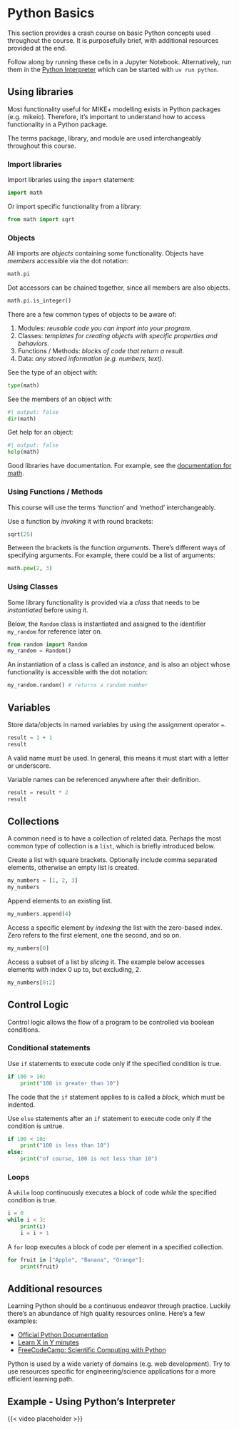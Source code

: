 # Python Basics

This section provides a crash course on basic Python concepts used throughout the course. It is purposefully brief, with additional resources provided at the end.

::: {.callout-tip}
Follow along by running these cells in a Jupyter Notebook. Alternatively, run them in the [Python Interpreter](https://docs.python.org/3/tutorial/interpreter.html) which can be started with `uv run python`.
:::

## Using libraries

Most functionality useful for MIKE+ modelling exists in Python packages (e.g. mikeio). Therefore, it's important to understand how to access functionality in a Python package.

::: {.callout-note}
The terms package, library, and module are used interchangeably throughout this course.
:::

### Import libraries

Import libraries using the `import` statement:

```python
import math
```

Or import specific functionality from a library:

```python
from math import sqrt
```

### Objects

All imports are *objects* containing some functionality. Objects have *members* accessible via the dot notation:

```python
math.pi
```

Dot accessors can be chained together, since all members are also objects.
```python
math.pi.is_integer()
```

There are a few common types of objects to be aware of:

1. Modules: *reusable code you can import into your program.*
2. Classes: *templates for creating objects with specific properties and behaviors.*
3. Functions / Methods: *blocks of code that return a result.*
4. Data: *any stored information (e.g. numbers, text).*

See the type of an object with:
```python
type(math)
```

See the members of an object with:
```python
#| output: false
dir(math)
```

Get help for an object:
```python
#| output: false
help(math)
```

Good libraries have documentation. For example, see the [documentation for math](https://docs.python.org/3/library/math.html).

### Using Functions / Methods

::: {.callout-note}
This course will use the terms 'function' and 'method' interchangeably.
:::

Use a function by *invoking* it with round brackets:

```python
sqrt(25)
```

Between the brackets is the function *arguments*. There's different ways of specifying arguments. For example, there could be a list of arguments:

```python
math.pow(2, 3)
```

### Using Classes

Some library functionality is provided via a *class* that needs to be *instantiated* before using it.

Below, the `Random` class is instantiated and assigned to the identifier `my_random` for reference later on.

```python
from random import Random
my_random = Random()
```

An instantiation of a class is called an *instance*, and is also an object whose functionality is accessible with the dot notation:

```python
my_random.random() # returns a random number
``` 

## Variables

Store data/objects in named variables by using the assignment operator `=`.

```python
result = 1 + 1
result
```

::: {.callout-note}
A valid name must be used. In general, this means it must start with a letter or underscore.
:::

Variable names can be referenced anywhere after their definition.

```python
result = result * 2
result
```

## Collections

A common need is to have a collection of related data. Perhaps the most common type of collection is a `list`, which is briefly introduced below.

Create a list with square brackets. Optionally include comma separated elements, otherwise an empty list is created.
```python
my_numbers = [1, 2, 3]
my_numbers
```

Append elements to an existing list.
```python
my_numbers.append(4)
```

Access a specific element by *indexing* the list with the zero-based index. Zero refers to the first element, one the second, and so on.
```python
my_numbers[0]
```

Access a subset of a list by *slicing* it. The example below accesses elements with index 0 up to, but excluding, 2.
```python
my_numbers[0:2]
```

## Control Logic

Control logic allows the flow of a program to be controlled via boolean conditions.

### Conditional statements

Use `if` statements to execute code only if the specified condition is true.

```python
if 100 > 10:
    print("100 is greater than 10")
```

::: {.callout-note}
The code that the `if` statement applies to is called a *block*, which must be indented.
:::

Use `else` statements after an `if` statement to execute code only if the condition is untrue.

```python
if 100 < 10:
    print("100 is less than 10")
else:
    print("of course, 100 is not less than 10")
```

### Loops

A `while` loop continuously executes a block of code *while* the specified condition is true.

```python
i = 0
while i < 3:
    print(i)
    i = i + 1
```

A `for` loop executes a block of code per element in a specified collection. 

```python
for fruit in ["Apple", "Banana", "Orange"]:
    print(fruit)
```

## Additional resources

Learning Python should be a continuous endeavor through practice. Luckily there's an abundance of high quality resources online. Here's a few examples:

- [Official Python Documentation](https://docs.python.org/3/tutorial/)
- [Learn X in Y minutes](https://learnxinyminutes.com/python/)
- [FreeCodeCamp: Scientific Computing with Python](https://www.freecodecamp.org/learn/scientific-computing-with-python/)

::: {.callout-tip}
Python is used by a wide variety of domains (e.g. web development). Try to use resources specific for engineering/science applications for a more efficient learning path.
:::

## Example - Using Python's Interpreter

{{< video placeholder >}}